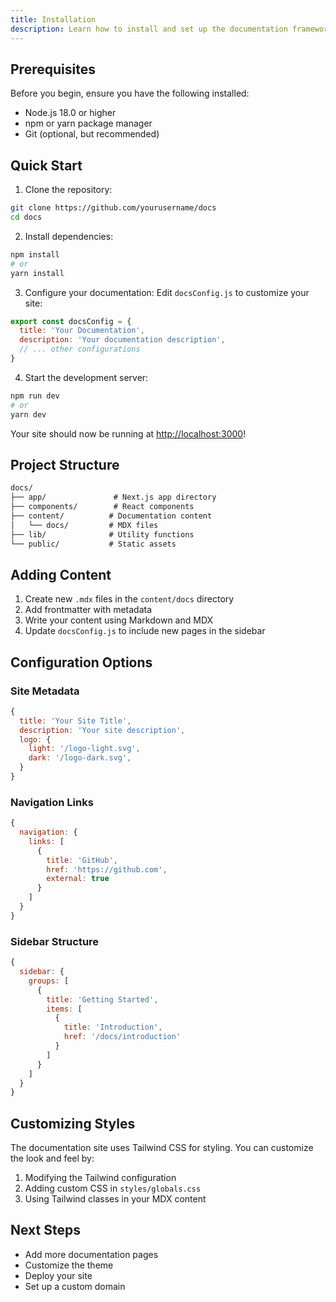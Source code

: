 ```yaml
---
title: Installation
description: Learn how to install and set up the documentation framework.
---
```


## Prerequisites

Before you begin, ensure you have the following installed:
- Node.js 18.0 or higher
- npm or yarn package manager
- Git (optional, but recommended)

## Quick Start

1. Clone the repository:
```bash filename="Terminal"
git clone https://github.com/yourusername/docs
cd docs
```

2. Install dependencies:
```bash filename="Terminal"
npm install
# or
yarn install
```

3. Configure your documentation:
Edit `docsConfig.js` to customize your site:
```js filename="docsConfig.js"
export const docsConfig = {
  title: 'Your Documentation',
  description: 'Your documentation description',
  // ... other configurations
}
```

4. Start the development server:
```bash filename="Terminal"
npm run dev
# or
yarn dev
```

Your site should now be running at [http://localhost:3000](http://localhost:3000)!

## Project Structure

```txt filename="Directory Structure"
docs/
├── app/               # Next.js app directory
├── components/        # React components
├── content/          # Documentation content
│   └── docs/         # MDX files
├── lib/              # Utility functions
└── public/           # Static assets
```

## Adding Content

1. Create new `.mdx` files in the `content/docs` directory
2. Add frontmatter with metadata
3. Write your content using Markdown and MDX
4. Update `docsConfig.js` to include new pages in the sidebar

## Configuration Options

### Site Metadata
```js filename="docsConfig.js"
{
  title: 'Your Site Title',
  description: 'Your site description',
  logo: {
    light: '/logo-light.svg',
    dark: '/logo-dark.svg',
  }
}
```

### Navigation Links
```js filename="docsConfig.js"
{
  navigation: {
    links: [
      {
        title: 'GitHub',
        href: 'https://github.com',
        external: true
      }
    ]
  }
}
```

### Sidebar Structure
```js filename="docsConfig.js"
{
  sidebar: {
    groups: [
      {
        title: 'Getting Started',
        items: [
          {
            title: 'Introduction',
            href: '/docs/introduction'
          }
        ]
      }
    ]
  }
}
```

## Customizing Styles

The documentation site uses Tailwind CSS for styling. You can customize the look and feel by:

1. Modifying the Tailwind configuration
2. Adding custom CSS in `styles/globals.css`
3. Using Tailwind classes in your MDX content

## Next Steps

- Add more documentation pages
- Customize the theme
- Deploy your site
- Set up a custom domain 